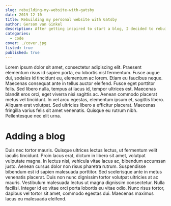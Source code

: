 ```yaml
---
slug: rebuilding-my-website-with-gatsby
date: 2019-12-10
title: Rebuilding my personal website with Gatsby
author: Gersom van Ginkel
description: After getting inspired to start a blog, I decided to rebuild my website. This meant that I finally had a reason to try Gatsby. This is my first impression.
categories:
  - code
cover: ./cover.jpg
listed: true
published: true
---
```


Lorem ipsum dolor sit amet, consectetur adipiscing elit. Praesent elementum risus id sapien porta, eu lobortis nisl fermentum. Fusce augue dui, sodales id tincidunt eu, elementum ac lorem. Etiam eu faucibus neque. Maecenas consequat ante in tellus auctor eleifend. Fusce eget porttitor felis. Sed libero nulla, tempus at lacus id, tempor ultrices est. Maecenas blandit eros orci, eget viverra nisi sagittis ac. Aenean commodo placerat metus vel tincidunt. In vel arcu egestas, elementum ipsum et, sagittis libero. Aliquam erat volutpat. Sed ultricies libero a efficitur placerat. Maecenas fringilla varius felis sit amet venenatis. Quisque eu rutrum nibh. Pellentesque nec elit urna.

# Adding a blog

Duis nec tortor mauris. Quisque ultrices lectus lectus, ut fermentum velit iaculis tincidunt. Proin lacus erat, dictum in libero sit amet, volutpat vulputate magna. In lectus nisi, vehicula vitae lacus ac, bibendum accumsan justo. Aenean cursus dolor non risus pharetra rutrum. Suspendisse bibendum est id sapien malesuada porttitor. Sed scelerisque ante in metus venenatis placerat. Duis non nunc dignissim tortor volutpat ultricies at ac mauris. Vestibulum malesuada lectus ut magna dignissim consectetur. Nulla facilisi. Integer id ex vitae orci porta lobortis eu vitae odio. Nunc risus tortor, dapibus vel tortor sit amet, commodo egestas dui. Maecenas maximus lacus eu malesuada eleifend.
